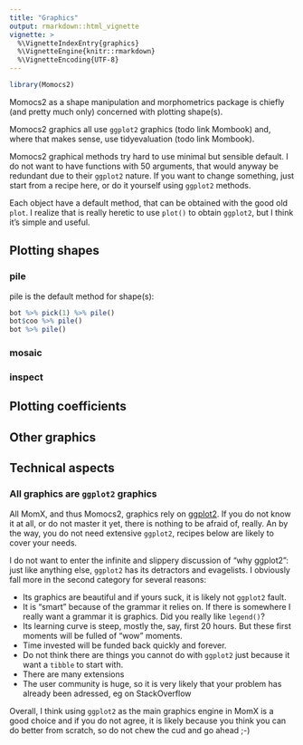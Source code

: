 ```yaml
---
title: "Graphics"
output: rmarkdown::html_vignette
vignette: >
  %\VignetteIndexEntry{graphics}
  %\VignetteEngine{knitr::rmarkdown}
  %\VignetteEncoding{UTF-8}
---
```

```r
library(Momocs2)
```

Momocs2 as a shape manipulation and morphometrics package is chiefly (and pretty much only) concerned with plotting shape(s).

Momocs2 graphics all use `ggplot2` graphics (todo link Mombook) and, where that makes sense, use tidyevaluation (todo link Mombook).

Momocs2 graphical methods try hard to use minimal but sensible default. I do not want to have functions with 50 arguments, that would anyway be redundant due to their `ggplot2` nature. If you want to change something, just start from a recipe here, or do it yourself using `ggplot2` methods.

Each object have a default method, that can be obtained with the good old `plot`. I realize that is really heretic to use `plot()` to obtain `ggplot2`, but I think it's simple and useful.

## Plotting shapes

### pile
pile is the default method for shape(s):

```r
bot %>% pick(1) %>% pile()
bot$coo %>% pile()
bot %>% pile()
```


### mosaic
### inspect


## Plotting coefficients

## Other graphics

## Technical aspects

### All graphics are `ggplot2` graphics

All MomX, and thus Momocs2, graphics rely on [ggplot2](https://ggplot2.tidyverse.org/). If you do not know it at all, or do not master it yet, there is nothing to be afraid of, really. An by the way, you do not need extensive `ggplot2`, recipes below are likely to cover your needs.

I do not want to enter the infinite and slippery discussion of "why ggplot2": just like anything else, `ggplot2` has its detractors and evagelists. I obviously fall more in the second category for several reasons:

* Its graphics are beautiful and if yours suck, it is likely not `ggplot2` fault.
* It is "smart" because of the grammar it relies on. If there is somewhere I really want a grammar it is graphics. Did you really like `legend()`?
* Its learning curve is steep, mostly the, say, first 20 hours. But these first moments will be fulled of "wow" moments.
* Time invested will be funded back quickly and forever. 
* Do not think there are things you cannot do with `ggplot2` just because it want a `tibble` to start with.
* There are many extensions
* The user community is huge, so it is very likely that your problem has already been adressed, eg on StackOverflow

Overall, I think using `ggplot2` as the main graphics engine in MomX is a good choice and if you do not agree, it is likely because you think you can do better from scratch, so do not chew the cud and go ahead ;-)




